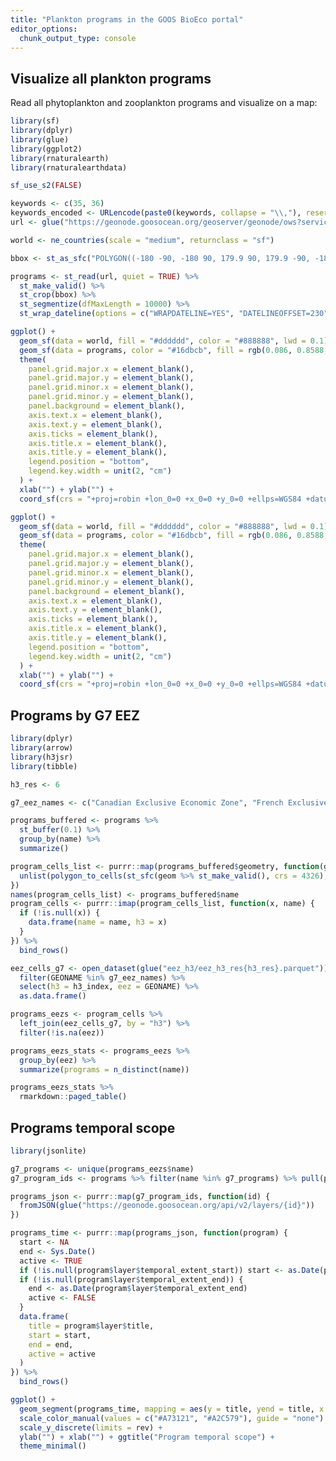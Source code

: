 ```yaml
---
title: "Plankton programs in the GOOS BioEco portal"
editor_options: 
  chunk_output_type: console
---
```


## Visualize all plankton programs

Read all phytoplankton and zooplankton programs and visualize on a map:

```r
library(sf)
library(dplyr)
library(glue)
library(ggplot2)
library(rnaturalearth)
library(rnaturalearthdata)

sf_use_s2(FALSE)

keywords <- c(35, 36)
keywords_encoded <- URLencode(paste0(keywords, collapse = "\\,"), reserved = TRUE)
url <- glue("https://geonode.goosocean.org/geoserver/geonode/ows?service=WFS&version=1.0.0&request=GetFeature&typeName=geonode%3Aall_layers&maxFeatures=10000&outputFormat=application%2Fjson&viewparams=where:where%20(array%5B{keywords_encoded}%5D%20%26%26%20keywords)")

world <- ne_countries(scale = "medium", returnclass = "sf")

bbox <- st_as_sfc("POLYGON((-180 -90, -180 90, 179.9 90, 179.9 -90, -180 -90))", crs = 4326)

programs <- st_read(url, quiet = TRUE) %>%
  st_make_valid() %>%
  st_crop(bbox) %>%
  st_segmentize(dfMaxLength = 10000) %>%
  st_wrap_dateline(options = c("WRAPDATELINE=YES", "DATELINEOFFSET=230"))

ggplot() +
  geom_sf(data = world, fill = "#dddddd", color = "#888888", lwd = 0.1) +
  geom_sf(data = programs, color = "#16dbcb", fill = rgb(0.086, 0.8588, 0.796, 0.1), size = 0.5, linewidth = 0.25) +
  theme(
    panel.grid.major.x = element_blank(),
    panel.grid.major.y = element_blank(),
    panel.grid.minor.x = element_blank(),
    panel.grid.minor.y = element_blank(), 
    panel.background = element_blank(),
    axis.text.x = element_blank(),
    axis.text.y = element_blank(),
    axis.ticks = element_blank(),
    axis.title.x = element_blank(),
    axis.title.y = element_blank(),
    legend.position = "bottom",
    legend.key.width = unit(2, "cm")
  ) +
  xlab("") + ylab("") +
  coord_sf(crs = "+proj=robin +lon_0=0 +x_0=0 +y_0=0 +ellps=WGS84 +datum=WGS84 +units=m +no_defs" )
```

```r
ggplot() +
  geom_sf(data = world, fill = "#dddddd", color = "#888888", lwd = 0.1) +
  geom_sf(data = programs, color = "#16dbcb", fill = rgb(0.086, 0.8588, 0.796, 0.1), size = 0.5, linewidth = 0.25) +
  theme(
    panel.grid.major.x = element_blank(),
    panel.grid.major.y = element_blank(),
    panel.grid.minor.x = element_blank(),
    panel.grid.minor.y = element_blank(), 
    panel.background = element_blank(),
    axis.text.x = element_blank(),
    axis.text.y = element_blank(),
    axis.ticks = element_blank(),
    axis.title.x = element_blank(),
    axis.title.y = element_blank(),
    legend.position = "bottom",
    legend.key.width = unit(2, "cm")
  ) +
  xlab("") + ylab("") +
  coord_sf(crs = "+proj=robin +lon_0=0 +x_0=0 +y_0=0 +ellps=WGS84 +datum=WGS84 +units=m +no_defs", xlim = c(-10700000, 2000000), ylim = c(1100000, 7500000))
```

## Programs by G7 EEZ

```r
library(dplyr)
library(arrow)
library(h3jsr)
library(tibble)

h3_res <- 6

g7_eez_names <- c("Canadian Exclusive Economic Zone", "French Exclusive Economic Zone", "French Guiana Exclusive Economic Zone", "French Polynesian Exclusive Economic Zone", "German Exclusive Economic Zone", "Italian Exclusive Economic Zone", "Japanese Exclusive Economic Zone", "United Kingdom Exclusive Economic Zone", "United States Exclusive Economic Zone", "United States Exclusive Economic Zone (Alaska)", "United States Exclusive Economic Zone (Hawaii)")

programs_buffered <- programs %>%
  st_buffer(0.1) %>%
  group_by(name) %>%
  summarize()

program_cells_list <- purrr::map(programs_buffered$geometry, function(geom) {
  unlist(polygon_to_cells(st_sfc(geom %>% st_make_valid(), crs = 4326), h3_res), use.names = FALSE)
})
names(program_cells_list) <- programs_buffered$name
program_cells <- purrr::imap(program_cells_list, function(x, name) {
  if (!is.null(x)) {
    data.frame(name = name, h3 = x)
  }
}) %>%
  bind_rows()

eez_cells_g7 <- open_dataset(glue("eez_h3/eez_h3_res{h3_res}.parquet")) %>%
  filter(GEONAME %in% g7_eez_names) %>%
  select(h3 = h3_index, eez = GEONAME) %>%
  as.data.frame()

programs_eezs <- program_cells %>%
  left_join(eez_cells_g7, by = "h3") %>%
  filter(!is.na(eez))

programs_eezs_stats <- programs_eezs %>%
  group_by(eez) %>%
  summarize(programs = n_distinct(name))

programs_eezs_stats %>%
  rmarkdown::paged_table()
```

## Programs temporal scope

```r
library(jsonlite)

g7_programs <- unique(programs_eezs$name)
g7_program_ids <- programs %>% filter(name %in% g7_programs) %>% pull(pk) %>% unique()

programs_json <- purrr::map(g7_program_ids, function(id) {
  fromJSON(glue("https://geonode.goosocean.org/api/v2/layers/{id}"))
})

programs_time <- purrr::map(programs_json, function(program) {
  start <- NA
  end <- Sys.Date()
  active <- TRUE
  if (!is.null(program$layer$temporal_extent_start)) start <- as.Date(program$layer$temporal_extent_start)
  if (!is.null(program$layer$temporal_extent_end)) {
    end <- as.Date(program$layer$temporal_extent_end)
    active <- FALSE    
  }
  data.frame(
    title = program$layer$title,
    start = start,
    end = end,
    active = active
  )
}) %>%
  bind_rows()

ggplot() +
  geom_segment(programs_time, mapping = aes(y = title, yend = title, x = start, xend = end, color = active), size = 2) +
  scale_color_manual(values = c("#A73121", "#A2C579"), guide = "none") +
  scale_y_discrete(limits = rev) +
  ylab("") + xlab("") + ggtitle("Program temporal scope") +
  theme_minimal()
```
